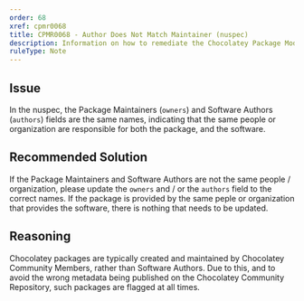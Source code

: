 ```yaml
---
order: 68
xref: cpmr0068
title: CPMR0068 - Author Does Not Match Maintainer (nuspec)
description: Information on how to remediate the Chocolatey Package Moderation Rule 0068
ruleType: Note
---
```


<PackageValidatorRuleNote />

## Issue

In the nuspec, the Package Maintainers (`owners`) and Software Authors (`authors`) fields are the same names, indicating that the same people or organization are responsible for both the package, and the software.

## Recommended Solution

If the Package Maintainers and Software Authors are not the same people / organization, please update the `owners` and / or the `authors` field to the correct names.
If the package is provided by the same peple or organization that provides the software, there is nothing that needs to be updated.

## Reasoning

Chocolatey packages are typically created and maintained by Chocolatey Community Members, rather than Software Authors.
Due to this, and to avoid the wrong metadata being published on the Chocolatey Community Repository, such packages are flagged at all times.
